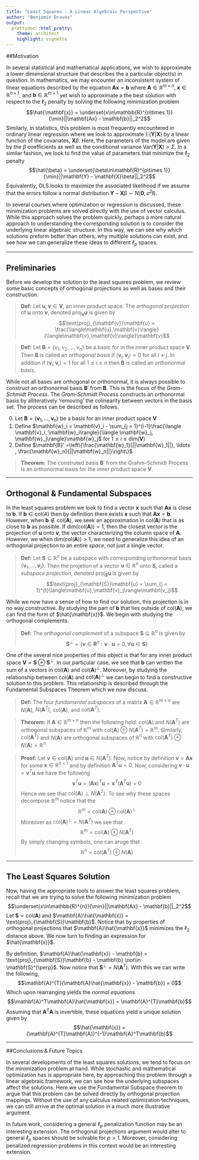 ```yaml
---
title: "Least Squares - A Linear Algebraic Perspective"
author: "Benjamin Draves"
output:
  prettydoc::html_pretty:
    theme: architect
    highlight: vignette
---
```


##Motivation 

In several statistical and mathematical applications, we wish to approximate a lower dimensional structure that describes the a particular object(s) in question. In mathematics, we may encounter an inconsistent system of linear equations described by the equation $\mathbf{Ax} = \mathbf{b}$ where $\mathbf{A}\in\mathbb{R}^{m\times n}$, $\mathbf{x}\in\mathbb{R}^{n\times 1}$, and $\mathbf{b}\in\mathbb{R}^{m\times 1}$ yet wish to approximate a the best solution with respect to the $\ell_2$ penalty by solving the following minimization problem $$\hat{\mathbf{x}} = \underset{x\in\mathbb{R}^{n\times 1}}{\min}||\mathbf{Ax} - \mathbf{b}||_2^2$$ Similarly, in statistics, this problem is most frequently encountered in ordinary linear regression where we look to approximate $\mathbb{E}(\mathbf{Y}|\mathbf{X})$ by a linear function of the covariates, $\mathbf{X}\beta$. Here, the parameters of the model are given by the $\beta$ coefficients as well as the conditional variance $\text{Var}(\mathbf{Y}|\mathbf{X}) = \Sigma$. In a similar fashion, we look to find the value of parameters that minimize the $\ell_2$ penalty $$\hat{\beta} = \underset{\beta\in\mathbf{R}^{p\times 1}}{\min}||\mathbf{Y} - \mathbf{X}\beta||_2^2$$ Equivalently, OLS looks to maximize the associated likelihood if we assume that the errors follow a normal distribution $\mathbf{Y} - \mathbf{X}\beta \sim N(\mathbf{0}, \sigma^2\mathbf{I})$. 

In several courses where optimization or regression is discussed, these minimization problems are solved directly with the use of vector calculus. While this approach solves the problem quickly, perhaps a more natural approach to understanding the corresponding solution is to consider the underlying linear algebraic structure. In this way, we can see why which solutions preform better than others, why multiple solutions can exist, and see how we can generalize these ideas to different $\ell_p$ spaces.  

***
## Preliminaries

Before we develop the solution to the least squares problem, we review some basic concepts of orthogonal projections as well as bases and their construction. 

> **Def:** Let $\mathbf{u,v}\in\mathbf{V}$, an inner product space. The _orthogonal projection_ of $\mathbf{u}$ onto $\mathbf{v}$, denoted $\text{proj}_{\mathbf{v}}\mathbf{u}$ is given by  $$\text{proj}_{\mathbf{v}}\mathbf{u} = \frac{\langle\mathbf{u},\mathbf{v}\rangle}{\langle\mathbf{v},\mathbf{v}\rangle}\mathbf{v}$$

> **Def:** Let $\mathbf{B} = \{v_1, v_2, \ldots, v_n\}$ be a basic for in the inner product space $\mathbf{V}$. Then $\mathbf{B}$ is called an _orthogonal basis_ if $\langle \mathbf{v}_i, \mathbf{v}_j\rangle = 0$ for all $i\neq j$. In addition if $\langle \mathbf{v}_i, \mathbf{v}_i\rangle = 1$ for all $1\leq i\leq n$ then $\mathbf{B}$ is called an _orthonormal basis_. 

While not all bases are orthogonal or orthonormal, it is always possible to construct an orthonormal basis $\mathbf{B}'$ from $\mathbf{B}$. This is the focus of the _Gram-Schmidt Process_. The _Gram-Schmidt Process_ constructs an orthonormal basis by alliteratively 'removing' the colinearity between vectors in the basis set. The process can be described as follows. 

0. Let $\mathbf{B} = \{\mathbf{v}_1, \ldots, \mathbf{v}_n\}$ be a basis for an inner product space $\mathbf{V}$
1. Define $\mathbf{w}_i = \mathbf{v}_i - \sum_{j = 1}^{i-1}\frac{\langle \mathbf{v}_i, \mathbf{w}_i\rangle}{\langle \mathbf{w}_j, \mathbf{w}_j\rangle}\mathbf{w}_j$ for $1\leq i \leq \text{dim}(\mathbf{V})$
2. Define $\mathbf{B}' =\left\{\frac{\mathbf{w}_1}{||\mathbf{w}_1||}, \ldots , \frac{\mathbf{w}_n}{||\mathbf{w}_n||}\right\}$

>**Theorem:** The construted basis $\mathbf{B}'$ from the Grahm-Schmidt Process is an orthonormal basis for the inner product space $\mathbf{V}$. 

***
## Orthogonal & Fundamental Subspaces 

In the least squares problem we look to find a vector $\mathbf{x}$ such that $\mathbf{Ax}$ is close to $\mathbf{b}$. If $\mathbf{b}\in\text{col}(A)$ then by definition there exists $\mathbf{x}$ such that $\mathbf{Ax} = \mathbf{b}$. However, when $\mathbf{b}\not\in\text{col}(\mathbf{A})$, we seek an approximation in $\text{col}(\mathbf{A})$ that is as close to $\mathbf{b}$ as possible. If $\text{dim}(\text{col}(\mathbf{A})) = 1$, then the closest vector is the projection of $\mathbf{u}$ onto $\mathbf{v}$, the vector characterizing the column space of $\mathbf{A}$. However, we when $\text{dim}(\text{col}(\mathbf{A})) > 1$, we need to generalize this idea of an orthogonal projection to an entire _space_, not just a single vector. 

> **Def:** Let $\mathbf{S}\subseteq \mathbb{R}^{n}$ be a subspace with corresponding orthonormal basis $\{\mathbf{v}_1, \ldots, \mathbf{v}_t\}$. Then the projetion of a vector $\mathbf{u}\in\mathbb{R}^n$ onto $\mathbf{S}$, called a _subspace projection_, denoted $\text{proj}_{\mathbf{S}}\mathbf{u}$ is given by $$\text{proj}_{\mathbf{S}}\mathbf{u} = \sum_{j = 1}^{t}\langle\mathbf{u},\mathbf{v}_j\rangle\mathbf{v_j}$$

While we now have a sense of how to find our solution, this projection is in no way constructive. By studying the part of $\mathbf{b}$ that lies outside of $\text{col}(\mathbf{A})$, we can find the form of $\hat{\mathbf{x}}$. We begin with studying the orthogonal complements. 

> **Def:** The _orthogonal complement_ of a subspace $\mathbf{S}\subseteq\mathbb{R}^n$ is given by $$\mathbf{S}^{\perp} = \{\mathbf{v}\in\mathbf{R}^{n}: \mathbf{v}\cdot\mathbf{u} = 0, \forall \mathbf{u}\in\mathbf{S}\}$$

One of the several nice properties of this object is that for any inner product space $\mathbf{V} = \mathbf{S}\oplus\mathbf{S}^{\perp}$. In our particular case, we see that $\mathbf{b}$ can written the sum of a vectors in $\text{col}(\mathbf{A})$ and $\text{col}(\mathbf{A})^{\perp}$. Moreover, by studying the relationship between $\text{col}(\mathbf{A})$ and $\text{col}(\mathbf{A})^{\perp}$ we can begin to find a constructive solution to this problem. This relationship is described through the Fundamental Subspaces Theorem which we now discuss. 

> **Def:** The four _fundamental subspaces_ of a matrix $\mathbf{A}\in\mathbb{R}^{m\times n}$ are $N(\mathbf{A})$, $N(\mathbf{A}^{T})$, $\text{col}(\mathbf{A})$, and $\text{col}(\mathbf{A}^{T})$. 

> **Theorem:** If $\mathbf{A}\in\mathbb{R}^{m\times n}$ then the following hold: $\text{col}(\mathbf{A})$ and $N(\mathbf{A}^T)$ are orthogonal subspaces of $\mathbb{R}^m$ with $\text{col}(\mathbf{A}) \oplus N(\mathbf{A}^T) = \mathbb{R}^m$. Similarly, $\text{col}(\mathbf{A}^T)$ and $N(\mathbf{A})$ are orthogonal subspaces of $\mathbb{R}^n$ with $\text{col}(\mathbf{A}^T) \oplus N(\mathbf{A}) = \mathbb{R}^n$

> **Proof:** Let $\mathbf{v}\in\text{col}(\mathbf{A})$ and $\mathbf{u}\in N(\mathbf{A}^T)$. Now, notice by definition $\mathbf{v} = \mathbf{Ax}$ for some $\mathbf{x}\in\mathbb{R}^{n\times 1}$ and by definition $\mathbf{A}^T\mathbf{u} = 0$. Now, considering $\mathbf{v}\cdot\mathbf{u} = \mathbf{v}^T\mathbf{u}$ we have the following
$$\mathbf{v}^T\mathbf{u} = (\mathbf{Ax})^T\mathbf{u} = \mathbf{x}^T(\mathbf{A}^T\mathbf{u}) = 0$$ Hence we see that $\text{col}(\mathbf{A})\perp N(\mathbf{A}^T)$. To see why these spaces decompose $\mathbb{R}^{m}$ notice that the $$\mathbb{R}^{m} = \text{col}(\mathbf{A}) \oplus \text{col}(\mathbf{A})^{\perp}$$ Moreover as $\text{col}(\mathbf{A})^{\perp} = N(\mathbf{A}^{T})$ we see that 
$$\mathbb{R}^{m} = \text{col}(\mathbf{A}) \oplus N(\mathbf{A}^T)$$ By simply changing symbols, one can aruge that $$\mathbb{R}^{n  } = \text{col}(\mathbf{A}^T) \oplus N(\mathbf{A})$$


***
## The Least Squares Solution

Now, having the appropriate tools to answer the least squares problem, recall that we are trying to solve the following minimization problem $$\underset{x\in\mathbb{R}^{n}}{\min}||\mathbf{Ax} - \mathbf{b}||_2^2$$ Let $\mathbf{S} = \text{col}(\mathbf{A})$ and $\mathbf{A}\hat{\mathbf{x}} = \text{proj}_{\mathbf{S}}\mathbf{b}$. Notice that by properties of orthogonal projections that $\mathbf{A}\hat{\mathbf{x}}$ minimizes the $\ell_2$ distance above. We now turn to finding an expression for $\hat{\mathbf{x}}$. 

By definition, $\mathbf{A}\hat{\mathbf{x}} - \mathbf{b} = \text{proj}_{\mathbf{S}}\mathbf{b} - \mathbf{b} \not\in \mathbf{S}^{\perp}$. Now notice that $\mathbf{S}^{\perp} = N(\mathbf{A}^{T})$. With this we can write the following, 
$$\mathbf{A}^{T}(\mathbf{A}\hat{\mathbf{x}} - \mathbf{b}) = 0$$
Which upon rearranging yields the _normal equations_ $$\mathbf{A}^T\mathbf{A}\hat{\mathbf{x}} = \mathbf{A}^{T}\mathbf{b}$$ Assuming that $\mathbf{A}^T\mathbf{A}$ is invertible, these equations yield a unique solution given by $$\hat{\mathbf{x}} = (\mathbf{A}^{T}\mathbf{A})^{-1}\mathbf{A}^T\mathbf{b}$$

***
##Conclusions & Future Topics

In several developments of the least squares solutions, we tend to focus on the minimization problem at hand. While stochastic and mathematical optimization has is appropriate here, by approaching this problem through a linear algebraic framework, we can see how the underlying subspaces affect the solutions. Here we use the Fundamental Subspace theorem to argue that this problem can be solved directly by orthogonal projection mappings. Without the use of any calculus related optimization techniques, we can still arrive at the optimal solution in a much more illustrative argument. 

In future work, considering a general $\ell_p$ penalization function may be an interesting extension. The orthogonal projections argument would alter to general $\ell_p$ spaces should be solvable for $p>1$. Moreover, considering penalized regression problems in this context would be an interesting extension. 







